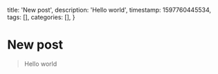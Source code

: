   title: 'New post',
  description: 'Hello world',
  timestamp: 1597760445534,
  tags: [],
  categories: [],
}

# New post

> Hello world

